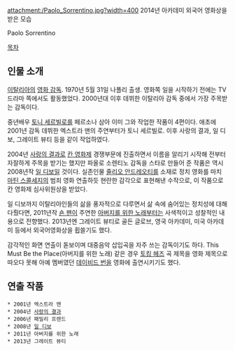 attachment:/Paolo_Sorrentino.jpg?width=400
2014년 아카데미 외국어 영화상을 받은 모습

Paolo Sorrentino

[[목차]]

== 인물 소개 ==
[[이탈리아]]의 [[영화 감독]]. 1970년 5월 31일 나폴리 출생. 영화쪽 일을 시작하기 전에는 TV 드라마 쪽에서도 활동했었다. 2000년대 이후 데뷔한 이탈리아 감독 중에서 가장 주목받는 감독이다.

중년배우 [[토니 세르빌로]]를 페르소나 삼아 이미 그와 작업한 작품이 4편이다. 애초에 2001년 감독 데뷔한 엑스트라 맨의 주연부터가 토니 세르빌로. 이후 사랑의 결과, 일 디보, 그레이트 뷰티 등을 같이 작업하였다.

2004년 [[사랑의 결과]]로 [[칸 영화제]] 경쟁부문에 진출하면서 이름을 알리기 시작해 전부터 자잘하게 주목을 받기는 했지만 파올로 소렌티노 감독을 스타로 만들어 준 작품은 역시 2008년작 [[일 디보]]일 것이다. 실존인물 [[줄리오 안드레오티]]를 소재로 정치 영화를 마치 [[마틴 스콜세지]]의 범죄 영화 연출하듯 현란한 감각으로 표현해낸 수작으로, 이 작품으로 칸 영화제 심사위원상을 받았다.  

일 디보까지 이탈리아인들의 삶을 풍자적으로 다루면서 삶 속에 숨어있는 정치성에 대해 다뤘다면, 2011년작 [[숀 펜]]이 주연한 [[아버지를 위한 노래]]부터는 사색적이고 성찰적인 내용으로 전향했다. 2013년엔 그레이트 뷰티로 골든 글로브, 영국 아카데미, 미국 아카데미 등에서 외국어영화상을 휩쓸기도 했다.

감각적인 화면 연출이 돋보이며 대중음악 삽입곡을 자주 쓰는 감독이기도 하다. This Must Be the Place(아버지를 위한 노래) 같은 경우 [[토킹 헤즈]] 곡 제목을 영화 제목으로 따오다 못해 아예 멤버였던 [[데이비드 번]]을 영화에 출연시키기도 했다.

== 연출 작품 ==
 * 2001년 엑스트라 맨
 * 2004년 [[사랑의 결과]]
 * 2006년 패밀리 프렌드 
 * 2008년 [[일 디보]]
 * 2011년 아버지를 위한 노래
 * 2013년 그레이트 뷰티

